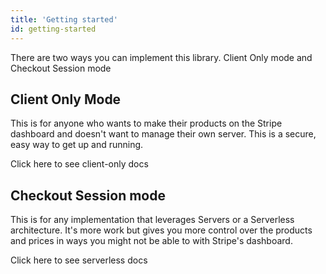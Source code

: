 ```yaml
---
title: 'Getting started'
id: getting-started
---
```



There are two ways you can implement this library. Client Only mode and Checkout Session mode

## Client Only Mode

This is for anyone who wants to make their products on the Stripe dashboard and doesn't want to manage their
own server. This is a secure, easy way to get up and running.

<Link to="/docs/welcome/getting-started-client-mode">
  Click here to see client-only docs
</Link>

## Checkout Session mode

This is for any implementation that leverages Servers or a Serverless architecture. It's more work but gives you more
control over the products and prices in ways you might not be able to with Stripe's dashboard.

<Link to="/docs/getting-started-serverless">
  Click here to see serverless docs
</Link>
